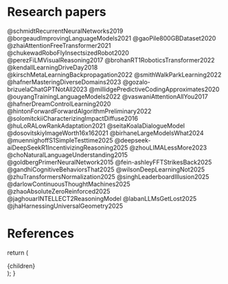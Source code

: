 
# Research papers

@schmidtRecurrentNeuralNetworks2019
@borgeaudImprovingLanguageModels2021
@gaoPile800GBDataset2020
@zhaiAttentionFreeTransformer2021
@chukewadRoboFlyInsectsizedRobot2020
@perezFiLMVisualReasoning2017
@brohanRT1RoboticsTransformer2022
@kendallLearningDriveDay2018
@kirschMetaLearningBackpropagation2022
@smithWalkParkLearning2022
@hafnerMasteringDiverseDomains2023
@gozalo-brizuelaChatGPTNotAll2023
@millidgePredictiveCodingApproximates2020
@ouyangTrainingLanguageModels2022
@vaswaniAttentionAllYou2017
@hafnerDreamControlLearning2020
@hintonForwardForwardAlgorithmPreliminary2022
@solomitckiiCharacterizingImpactDiffuse2016
@huLoRALowRankAdaptation2021
@seitaKoalaDialogueModel
@dosovitskiyImageWorth16x162021
@birhaneLargeModelsWhat2024
@muennighoffS1SimpleTesttime2025
@deepseek-aiDeepSeekR1IncentivizingReasoning2025
@zhouLIMALessMore2023
@choNaturalLanguageUnderstanding2015
@goldbergPrimerNeuralNetwork2015
@fein-ashleyFFTStrikesBack2025
@gandhiCognitiveBehaviorsThat2025
@wilsonDeepLearningNot2025
@zhuTransformersNormalization2025
@singhLeaderboardIllusion2025
@darlowContinuousThoughtMachines2025
@zhaoAbsoluteZeroReinforced2025
@jaghouarINTELLECT2ReasoningModel
@labanLLMsGetLost2025
@jhaHarnessingUniversalGeometry2025

# References

  return (
    <Page active="ml">
      <div className="content">{children}</div>
    </Page>
  );
}
